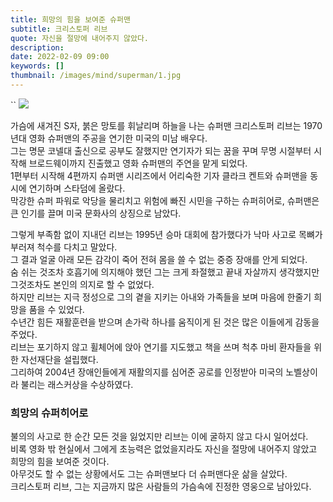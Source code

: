 ```yaml
---
title: 희망의 힘을 보여준 슈퍼맨
subtitle: 크리스토퍼 리브
quote: 자신을 절망에 내어주지 않았다.
description: 
date: 2022-02-09 09:00
keywords: []
thumbnail: /images/mind/superman/1.jpg
---
```


``
![](/images/mind/superman/1.jpg)

가슴에 새겨진 S자, 붉은 망토를 휘날리며 하늘을 나는 슈퍼맨 크리스토퍼 리브는 1970년대 영화 슈퍼맨의 주공을 연기한 미국의 미남 배우다.  
그는 명문 코넬대 출신으로 공부도 잘했지만 연기자가 되는 꿈을 꾸며 무명 시절부터 시작해 브로드웨이까지 진출했고 영화 슈퍼맨의 주연을 맡게 되었다.  
1편부터 시작해 4편까지 슈퍼맨 시리즈에서 어리숙한 기자 클라크 켄트와 슈퍼맨을 동시에 연기하며 스타덤에 올랐다.  
막강한 슈퍼 파워로 악당을 물리치고 위험에 빠진 시민을 구하는 슈퍼히어로, 슈퍼맨은 큰 인기를 끌며 미국 문화사의 상징으로 남았다.

그렇게 부족함 없이 지내던 리브는 1995년 승마 대회에 참가했다가 낙마 사고로 목뼈가 부러져 척수를 다치고 말았다.  
그 결과 얼굴 아래 모든 감각이 죽어 전혀 몸을 쓸 수 없는 중증 장애를 안게 되었다.  
숨 쉬는 것조차 호흡기에 의지해야 했던 그는 크게 좌절했고 끝내 자살까지 생각했지만 그것조차도 본인의 의지로 할 수 없었다.  
하지만 리브는 지극 정성으로 그의 곁을 지키는 아내와 가족들을 보며 마음에 한줄기 희망을 품을 수 있었다.  
수년간 힘든 재활훈련을 받으며 손가락 하나를 움직이게 된 것은 많은 이들에게 감동을 주었다.  
리브는 포기하지 않고 휠체어에 앉아 연기를 지도했고 책을 쓰며 척추 마비 환자들을 위한 자선재단을 설립했다.  
그리하여 2004년 장애인들에게 재활의지를 심어준 공로를 인정받아 미국의 노벨상이라 불리는 래스커상을 수상하였다.

### 희망의 슈퍼히어로

불의의 사고로 한 순간 모든 것을 잃었지만 리브는 이에 굴하지 않고 다시 일어섰다.  
비록 영화 밖 현실에서 그에게 초능력은 없었을지라도 자신을 절망에 내어주지 않았고 희망의 힘을 보여준 것이다.  
아무것도 할 수 없는 상황에서도 그는 슈퍼맨보다 더 슈퍼맨다운 삶을 살았다.  
크리스토퍼 리브, 그는 지금까지 많은 사람들의 가슴속에 진정한 영웅으로 남아있다.